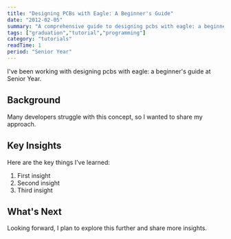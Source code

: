 ```yaml
---
title: "Designing PCBs with Eagle: A Beginner's Guide"
date: "2012-02-05"
summary: "A comprehensive guide to designing pcbs with eagle: a beginner's guide. Learn the fundamentals and best practices."
tags: ["graduation","tutorial","programming"]
category: "tutorials"
readTime: 1
period: "Senior Year"
---
```


I've been working with designing pcbs with eagle: a beginner's guide at Senior Year.

## Background

Many developers struggle with this concept, so I wanted to share my approach.

## Key Insights

Here are the key things I've learned:

1. First insight
2. Second insight
3. Third insight

## What's Next

Looking forward, I plan to explore this further and share more insights.

